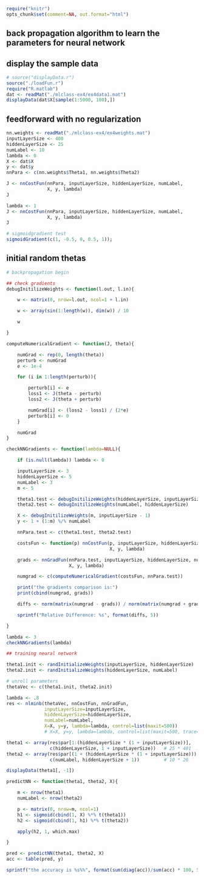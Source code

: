 ```r
require("knitr")
opts_chunk$set(comment=NA, out.format="html")
```

## back propagation algorithm to learn the parameters for neural network

## display the sample data

```r
# source("displayData.r")
source("./loadFun.r")
require("R.matlab")
dat <- readMat("./mlclass-ex4/ex4data1.mat")
displayData(dat$X[sample(1:5000, 100),])
```

## feedforward with no regularization

```r
nn.weights <- readMat("./mlclass-ex4/ex4weights.mat")
inputLayerSize <- 400
hiddenLayerSize <- 25
numLabel <- 10
lambda <- 0
X <- dat$X
y <- dat$y
nnPara <- c(nn.weights$Theta1, nn.weights$Theta2)

J <- nnCostFun(nnPara, inputLayerSize, hiddenLayerSize, numLabel,
               X, y, lambda)
J

lambda <- 1
J <- nnCostFun(nnPara, inputLayerSize, hiddenLayerSize, numLabel,
               X, y, lambda)
J

# sigmoidgradient test
sigmoidGradient(c(1, -0.5, 0, 0.5, 1));

```

## initial random thetas

```r


# backpropagation begin

## check gradients
debugInitilizeWeights <- function(l.out, l.in){

    w <- matrix(0, nrow=l.out, ncol=1 + l.in)

    w <- array(sin(1:length(w)), dim(w)) / 10

    w

}

computeNumericalGradient <- function(J, theta){

    numGrad <- rep(0, length(theta))
    perturb <- numGrad
    e <- 1e-4

    for (i in 1:length(perturb)){

        perturb[i] <- e
        loss1 <- J(theta - perturb)
        loss2 <- J(theta + perturb)

        numGrad[i] <- (loss2 - loss1) / (2*e)
        perturb[i] <- 0
    }

    numGrad
}

checkNNGradients <- function(lambda=NULL){

    if (is.null(lambda)) lambda <- 0

    inputLayerSize <- 3
    hiddenLayerSize <- 5
    numLabel <- 3
    m <- 5

    theta1.test <- debugInitilizeWeights(hiddenLayerSize, inputLayerSize)
    theta2.test <- debugInitilizeWeights(numLabel, hiddenLayerSize)

    X <- debugInitilizeWeights(m, inputLayerSize - 1)
    y <- 1 + (1:m) %/% numLabel

    nnPara.test <- c(theta1.test, theta2.test)

    costsFun <- function(p) nnCostFun(p, inputLayerSize, hiddenLayerSize, numLabel,
                                      X, y, lambda)

    grads <- nnGradFun(nnPara.test, inputLayerSize, hiddenLayerSize, numLabel,
                       X, y, lambda)

    numgrad <- c(computeNumericalGradient(costsFun, nnPara.test))

    print("the gradients comparison is:")
    print(cbind(numgrad, grads))

    diffs <- norm(matrix(numgrad - grads)) / norm(matrix(numgrad + grads))

    sprintf("Relative Difference: %s", format(diffs, 5))

}

lambda <- 3
checkNNGradients(lambda)

## training neural network

theta1.init <- randInitializeWeights(inputLayerSize, hiddenLayerSize)
theta2.init <- randInitializeWeights(hiddenLayerSize, numLabel)

# unroll parameters
thetaVec <- c(theta1.init, theta2.init)

lambda <- .8
res <- nlminb(thetaVec, nnCostFun, nnGradFun,
              inputLayerSize=inputLayerSize,
              hiddenLayerSize=hiddenLayerSize,
              numLabel=numLabel,
              X=X, y=y, lambda=lambda, control=list(maxit=500))
              # X=X, y=y, lambda=lambda, control=list(maxit=500, trace=T))

theta1 <- array(res$par[1:(hiddenLayerSize * (1 + inputLayerSize))],
                c(hiddenLayerSize, 1 + inputLayerSize))   # 25 * 401
theta2 <- array(res$par[(1 + (hiddenLayerSize * (1 + inputLayerSize))):length(res$par)],
                c(numLabel, hiddenLayerSize + 1))         # 10 * 26

displayData(theta1[, -1])

predictNN <- function(theta1, theta2, X){

    m <- nrow(theta1)
    numLabel <- nrow(theta2)

    p <- matrix(0, nrow=m, ncol=1)
    h1 <- sigmoid(cbind(1, X) %*% t(theta1))
    h2 <- sigmoid(cbind(1, h1) %*% t(theta2))

    apply(h2, 1, which.max)

}

pred <- predictNN(theta1, theta2, X)
acc <- table(pred, y)

sprintf("the accuracy is %s%%", format(sum(diag(acc))/sum(acc) * 100, 5))

```
